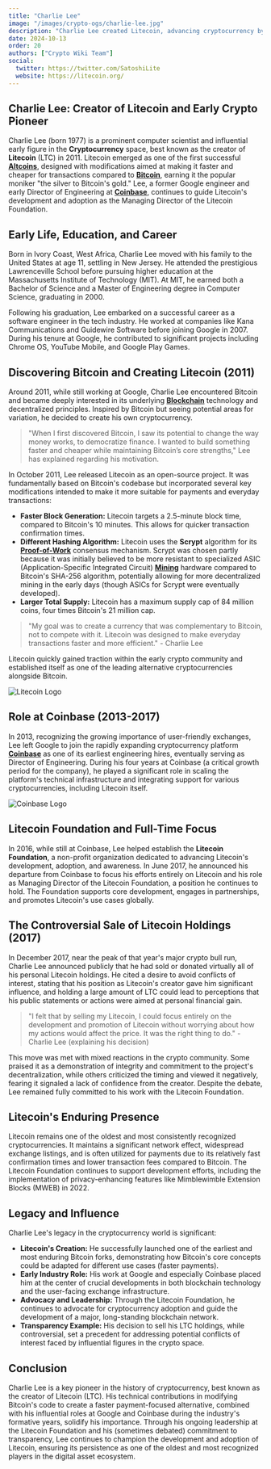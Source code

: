 ```yaml
---
title: "Charlie Lee"
image: "/images/crypto-ogs/charlie-lee.jpg"
description: "Charlie Lee created Litecoin, advancing cryptocurrency by offering a faster, more efficient alternative to Bitcoin."
date: 2024-10-13
order: 20
authors: ["Crypto Wiki Team"]
social:
  twitter: https://twitter.com/SatoshiLite
  website: https://litecoin.org/
---
```


## **Charlie Lee: Creator of Litecoin and Early Crypto Pioneer**

Charlie Lee (born 1977) is a prominent computer scientist and influential early figure in the **Cryptocurrency** space, best known as the creator of **Litecoin** (LTC) in 2011. Litecoin emerged as one of the first successful **[Altcoins](/posts/what-are-altcoins)**, designed with modifications aimed at making it faster and cheaper for transactions compared to **[Bitcoin](/posts/what-is-bitcoin)**, earning it the popular moniker "the silver to Bitcoin's gold." Lee, a former Google engineer and early Director of Engineering at **[Coinbase](/exchanges/coinbase)**, continues to guide Litecoin's development and adoption as the Managing Director of the Litecoin Foundation.

## **Early Life, Education, and Career**

Born in Ivory Coast, West Africa, Charlie Lee moved with his family to the United States at age 11, settling in New Jersey. He attended the prestigious Lawrenceville School before pursuing higher education at the Massachusetts Institute of Technology (MIT). At MIT, he earned both a Bachelor of Science and a Master of Engineering degree in Computer Science, graduating in 2000.

Following his graduation, Lee embarked on a successful career as a software engineer in the tech industry. He worked at companies like Kana Communications and Guidewire Software before joining Google in 2007. During his tenure at Google, he contributed to significant projects including Chrome OS, YouTube Mobile, and Google Play Games.

## **Discovering Bitcoin and Creating Litecoin (2011)**

Around 2011, while still working at Google, Charlie Lee encountered Bitcoin and became deeply interested in its underlying **[Blockchain](/posts/what-is-blockchain)** technology and decentralized principles. Inspired by Bitcoin but seeing potential areas for variation, he decided to create his own cryptocurrency.

> "When I first discovered Bitcoin, I saw its potential to change the way money works, to democratize finance. I wanted to build something faster and cheaper while maintaining Bitcoin’s core strengths," Lee has explained regarding his motivation.

In October 2011, Lee released Litecoin as an open-source project. It was fundamentally based on Bitcoin's codebase but incorporated several key modifications intended to make it more suitable for payments and everyday transactions:

- **Faster Block Generation:** Litecoin targets a 2.5-minute block time, compared to Bitcoin's 10 minutes. This allows for quicker transaction confirmation times.
- **Different Hashing Algorithm:** Litecoin uses the **Scrypt** algorithm for its **[Proof-of-Work](/posts/what-is-proof-of-work)** consensus mechanism. Scrypt was chosen partly because it was initially believed to be more resistant to specialized ASIC (Application-Specific Integrated Circuit) **[Mining](/posts/is-bitcoin-mining-still-profitable)** hardware compared to Bitcoin's SHA-256 algorithm, potentially allowing for more decentralized mining in the early days (though ASICs for Scrypt were eventually developed).
- **Larger Total Supply:** Litecoin has a maximum supply cap of 84 million coins, four times Bitcoin's 21 million cap.

> "My goal was to create a currency that was complementary to Bitcoin, not to compete with it. Litecoin was designed to make everyday transactions faster and more efficient." - Charlie Lee

Litecoin quickly gained traction within the early crypto community and established itself as one of the leading alternative cryptocurrencies alongside Bitcoin.

![Litecoin Logo](/images/posts/litecoin.jpg)

## **Role at Coinbase (2013-2017)**

In 2013, recognizing the growing importance of user-friendly exchanges, Lee left Google to join the rapidly expanding cryptocurrency platform **[Coinbase](/exchanges/coinbase)** as one of its earliest engineering hires, eventually serving as Director of Engineering. During his four years at Coinbase (a critical growth period for the company), he played a significant role in scaling the platform's technical infrastructure and integrating support for various cryptocurrencies, including Litecoin itself.

![Coinbase Logo](/images/exchanges/coinbase.png)

## **Litecoin Foundation and Full-Time Focus**

In 2016, while still at Coinbase, Lee helped establish the **Litecoin Foundation**, a non-profit organization dedicated to advancing Litecoin's development, adoption, and awareness. In June 2017, he announced his departure from Coinbase to focus his efforts entirely on Litecoin and his role as Managing Director of the Litecoin Foundation, a position he continues to hold. The Foundation supports core development, engages in partnerships, and promotes Litecoin's use cases globally.

## **The Controversial Sale of Litecoin Holdings (2017)**

In December 2017, near the peak of that year's major crypto bull run, Charlie Lee announced publicly that he had sold or donated virtually all of his personal Litecoin holdings. He cited a desire to avoid conflicts of interest, stating that his position as Litecoin's creator gave him significant influence, and holding a large amount of LTC could lead to perceptions that his public statements or actions were aimed at personal financial gain.

> "I felt that by selling my Litecoin, I could focus entirely on the development and promotion of Litecoin without worrying about how my actions would affect the price. It was the right thing to do." - Charlie Lee (explaining his decision)

This move was met with mixed reactions in the crypto community. Some praised it as a demonstration of integrity and commitment to the project's decentralization, while others criticized the timing and viewed it negatively, fearing it signaled a lack of confidence from the creator. Despite the debate, Lee remained fully committed to his work with the Litecoin Foundation.

## **Litecoin's Enduring Presence**

Litecoin remains one of the oldest and most consistently recognized cryptocurrencies. It maintains a significant network effect, widespread exchange listings, and is often utilized for payments due to its relatively fast confirmation times and lower transaction fees compared to Bitcoin. The Litecoin Foundation continues to support development efforts, including the implementation of privacy-enhancing features like Mimblewimble Extension Blocks (MWEB) in 2022.

## **Legacy and Influence**

Charlie Lee's legacy in the cryptocurrency world is significant:

- **Litecoin's Creation:** He successfully launched one of the earliest and most enduring Bitcoin forks, demonstrating how Bitcoin's core concepts could be adapted for different use cases (faster payments).
- **Early Industry Role:** His work at Google and especially Coinbase placed him at the center of crucial developments in both blockchain technology and the user-facing exchange infrastructure.
- **Advocacy and Leadership:** Through the Litecoin Foundation, he continues to advocate for cryptocurrency adoption and guide the development of a major, long-standing blockchain network.
- **Transparency Example:** His decision to sell his LTC holdings, while controversial, set a precedent for addressing potential conflicts of interest faced by influential figures in the crypto space.

## **Conclusion**

Charlie Lee is a key pioneer in the history of cryptocurrency, best known as the creator of Litecoin (LTC). His technical contributions in modifying Bitcoin's code to create a faster payment-focused alternative, combined with his influential roles at Google and Coinbase during the industry's formative years, solidify his importance. Through his ongoing leadership at the Litecoin Foundation and his (sometimes debated) commitment to transparency, Lee continues to champion the development and adoption of Litecoin, ensuring its persistence as one of the oldest and most recognized players in the digital asset ecosystem.
